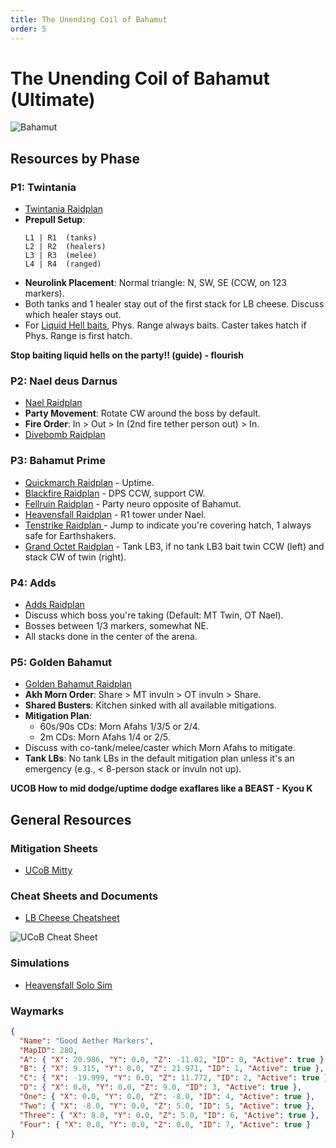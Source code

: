```yaml
---
title: The Unending Coil of Bahamut
order: 5
---
```


# The Unending Coil of Bahamut (Ultimate)

![Bahamut](/images/thumbnails/ultimate/Bahamut.png)

## Resources by Phase

### P1: Twintania

- [Twintania Raidplan](https://raidplan.io/plan/9WEG4AEGVdru3hyF)
- **Prepull Setup**:
  ```
  L1 | R1  (tanks)  
  L2 | R2  (healers)  
  L3 | R3  (melee)  
  L4 | R4  (ranged)
  ```
- **Neurolink Placement**: Normal triangle: N, SW, SE (CCW, on 123 markers).  
- Both tanks and 1 healer stay out of the first stack for LB cheese. Discuss which healer stays out.
- For [Liquid Hell baits](https://raidplan.io/plan/19yavfslOUU0l1Gp),
Phys. Range always baits. Caster takes hatch if Phys. Range is first hatch.

**Stop baiting liquid hells on the party!! (guide) - flourish**
<YouTube videoId="9DDTla_pbL0" />

### P2: Nael deus Darnus

- [Nael Raidplan](https://raidplan.io/plan/DpoJr4oE_kGz_gRU)
- **Party Movement**: Rotate CW around the boss by default.  
- **Fire Order**: In > Out > In (2nd fire tether person out) > In.  
- [Divebomb Raidplan](https://raidplan.io/plan/vi2rSC6mwW_d_QJF)

### P3: Bahamut Prime

- [Quickmarch Raidplan](https://raidplan.io/plan/3zSKK0DXeJgCLadx) - Uptime.  
- [Blackfire Raidplan](https://raidplan.io/plan/BJPnHRQMEsmOyapB) - DPS CCW, support CW.  
- [Fellruin Raidplan](https://raidplan.io/plan/-83d6AilbZGqba3j) - Party neuro opposite of Bahamut.  
- [Heavensfall Raidplan](https://raidplan.io/plan/NGpZ9S-3kiLsDzAY) - R1 tower under Nael.  
- [Tenstrike Raidplan ](https://raidplan.io/plan/2wu2LOy8wKhG29Tr) - Jump to indicate you're covering hatch, 1 always safe for Earthshakers.  
- [Grand Octet Raidplan](https://raidplan.io/plan/iunTUxGNwjAGF_7K) - Tank LB3, if no tank LB3 bait twin CCW (left) and stack CW of twin (right).

### P4: Adds

- [Adds Raidplan](https://raidplan.io/plan/AMEhnLbUmlTb7ij3)
- Discuss which boss you're taking (Default: MT Twin, OT Nael).  
- Bosses between 1/3 markers, somewhat NE.  
- All stacks done in the center of the arena.

### P5: Golden Bahamut

- [Golden Bahamut Raidplan](https://raidplan.io/plan/Y4WRFLhdHSQ7oLN_)
- **Akh Morn Order**: Share > MT invuln > OT invuln > Share.  
- **Shared Busters**: Kitchen sinked with all available mitigations.  
- **Mitigation Plan**:
  - 60s/90s CDs: Morn Afahs 1/3/5 or 2/4.  
  - 2m CDs: Morn Afahs 1/4 or 2/5.  
- Discuss with co-tank/melee/caster which Morn Afahs to mitigate.  
- **Tank LBs**: No tank LBs in the default mitigation plan unless it's an emergency (e.g., < 8-person stack or invuln not up).

**UCOB How to mid dodge/uptime dodge exaflares like a BEAST - Kyou K**
<YouTube videoId="ZbrTfoIxRdE" />

## General Resources

### Mitigation Sheets

- [UCoB Mitty](https://tinyurl.com/ucobmitty)

### Cheat Sheets and Documents
 
- [LB Cheese Cheatsheet](https://imgur.com/a/FNTZDGV)

![UCoB Cheat Sheet](/images/ultimates/ucob/ucob_cheatsheet.jpg)

### Simulations

- [Heavensfall Solo Sim](https://drive.google.com/file/d/1eNgGqA4VAPT0f3wwt37n2UHqrOF4kfuI/view)

### Waymarks

```json
{
  "Name": "Good Aether Markers",
  "MapID": 280,
  "A": { "X": 20.986, "Y": 0.0, "Z": -11.02, "ID": 0, "Active": true },
  "B": { "X": 9.315, "Y": 0.0, "Z": 21.971, "ID": 1, "Active": true },
  "C": { "X": -19.999, "Y": 0.0, "Z": 11.772, "ID": 2, "Active": true },
  "D": { "X": 0.0, "Y": 0.0, "Z": 9.0, "ID": 3, "Active": true },
  "One": { "X": 0.0, "Y": 0.0, "Z": -8.0, "ID": 4, "Active": true },
  "Two": { "X": -8.0, "Y": 0.0, "Z": 5.0, "ID": 5, "Active": true },
  "Three": { "X": 8.0, "Y": 0.0, "Z": 5.0, "ID": 6, "Active": true },
  "Four": { "X": 0.0, "Y": 0.0, "Z": 0.0, "ID": 7, "Active": true }
}
```